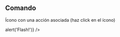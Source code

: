 

<Meta
  title="Átomos/Comando"
  component={Command}
/>

## Comando

Ícono con una acción asociada (haz click en el ícono)

<Story name="Ícono">
  <Command icon={camera} action={() => alert('Flash!')} />
</Story>
